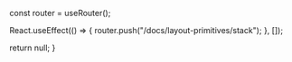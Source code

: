 
  const router = useRouter();

  React.useEffect(() => {
    router.push("/docs/layout-primitives/stack");
  }, []);

  return null;
}